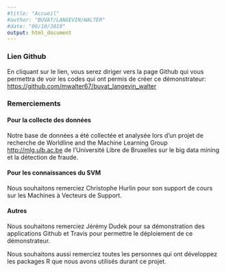 ```yaml
---
#title: "Accueil"
#author: "BUVAT/LANGEVIN/WALTER"
#date: "06/10/2019"
output: html_document
---
```


### Lien Github

En cliquant sur le lien, vous serez diriger vers la page Github qui vous permettra de voir les codes qui ont permis de créer ce démonstrateur: <https://github.com/mwalter67/buvat_langevin_walter>



### Remerciements

#### Pour la collecte des données

Notre base de données a été collectée et analysée lors d'un projet de recherche de Worldline and the Machine Learning Group <http://mlg.ulb.ac.be> de l'Université Libre de Bruxelles sur le big data mining et la détection de fraude.  

#### Pour les connaissances du SVM  

Nous souhaitons remerciez Christophe Hurlin pour son support de cours sur les Machines à Vecteurs de Support.  

#### Autres  

Nous souhaitons remerciez Jérémy Dudek pour sa démonstration des applications Github et Travis pour permettre le déploiement de ce démonstrateur.  

Nous souhaitons aussi remerciez toutes les personnes qui ont développez les packages R que nous avons utilisés durant ce projet.



